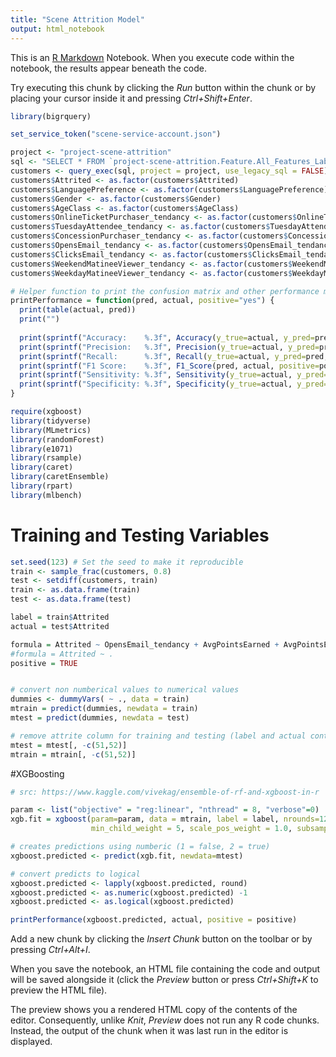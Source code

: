 ```yaml
---
title: "Scene Attrition Model"
output: html_notebook
---
```


This is an [R Markdown](http://rmarkdown.rstudio.com) Notebook. When you execute code within the notebook, the results appear beneath the code. 

Try executing this chunk by clicking the *Run* button within the chunk or by placing your cursor inside it and pressing *Ctrl+Shift+Enter*. 

```r
library(bigrquery)

set_service_token("scene-service-account.json")

project <- "project-scene-attrition"
sql <- "SELECT * FROM `project-scene-attrition.Feature.All_Features_Labeled`"
customers <- query_exec(sql, project = project, use_legacy_sql = FALSE)
customers$Attrited <- as.factor(customers$Attrited)
customers$LanguagePreference <- as.factor(customers$LanguagePreference)
customers$Gender <- as.factor(customers$Gender)
customers$AgeClass <- as.factor(customers$AgeClass)
customers$OnlineTicketPurchaser_tendancy <- as.factor(customers$OnlineTicketPurchaser_tendancy)
customers$TuesdayAttendee_tendancy <- as.factor(customers$TuesdayAttendee_tendancy)
customers$ConcessionPurchaser_tendancy <- as.factor(customers$ConcessionPurchaser_tendancy)
customers$OpensEmail_tendancy <- as.factor(customers$OpensEmail_tendancy)
customers$ClicksEmail_tendancy <- as.factor(customers$ClicksEmail_tendancy)
customers$WeekendMatineeViewer_tendancy <- as.factor(customers$WeekendMatineeViewer_tendancy)
customers$WeekdayMatineeViewer_tendancy <- as.factor(customers$WeekdayMatineeViewer_tendancy)

```
```r
# Helper function to print the confusion matrix and other performance metrics of the models.
printPerformance = function(pred, actual, positive="yes") {
  print(table(actual, pred))
  print("")
  
  print(sprintf("Accuracy:    %.3f", Accuracy(y_true=actual, y_pred=pred)))
  print(sprintf("Precision:   %.3f", Precision(y_true=actual, y_pred=pred, positive=positive)))
  print(sprintf("Recall:      %.3f", Recall(y_true=actual, y_pred=pred, positive=positive)))
  print(sprintf("F1 Score:    %.3f", F1_Score(pred, actual, positive=positive)))
  print(sprintf("Sensitivity: %.3f", Sensitivity(y_true=actual, y_pred=pred, positive=positive)))
  print(sprintf("Specificity: %.3f", Specificity(y_true=actual, y_pred=pred, positive=positive)))
}
```

```r
require(xgboost)
library(tidyverse)
library(MLmetrics)
library(randomForest)
library(e1071)
library(rsample)
library(caret)
library(caretEnsemble)
library(rpart)
library(mlbench)
```

# Training and Testing Variables
```r
set.seed(123) # Set the seed to make it reproducible
train <- sample_frac(customers, 0.8)
test <- setdiff(customers, train)
train <- as.data.frame(train)
test <- as.data.frame(test)

label = train$Attrited
actual = test$Attrited

formula = Attrited ~ OpensEmail_tendancy + AvgPointsEarned + AvgPointsEarnedPerMonth + AvgTxPurchaseAmountPerMonth  + OnlineTicketPurchaser_tendancy
#formula = Attrited ~ .
positive = TRUE


# convert non numberical values to numerical values
dummies <- dummyVars( ~ ., data = train)
mtrain = predict(dummies, newdata = train)
mtest = predict(dummies, newdata = test)

# remove attrite column for training and testing (label and actual contain them)
mtest = mtest[, -c(51,52)]
mtrain = mtrain[, -c(51,52)]
```



#XGBoosting
```r
# src: https://www.kaggle.com/vivekag/ensemble-of-rf-and-xgboost-in-r

param <- list("objective" = "reg:linear", "nthread" = 8, "verbose"=0)
xgb.fit = xgboost(param=param, data = mtrain, label = label, nrounds=1200, eta = .01, max_depth = 7, 
                  min_child_weight = 5, scale_pos_weight = 1.0, subsample=0.8) 

# creates predictions using numberic (1 = false, 2 = true)
xgboost.predicted <- predict(xgb.fit, newdata=mtest)

# convert predicts to logical
xgboost.predicted <- lapply(xgboost.predicted, round)
xgboost.predicted <- as.numeric(xgboost.predicted) -1
xgboost.predicted <- as.logical(xgboost.predicted)

printPerformance(xgboost.predicted, actual, positive = positive)
```




Add a new chunk by clicking the *Insert Chunk* button on the toolbar or by pressing *Ctrl+Alt+I*.

When you save the notebook, an HTML file containing the code and output will be saved alongside it (click the *Preview* button or press *Ctrl+Shift+K* to preview the HTML file).

The preview shows you a rendered HTML copy of the contents of the editor. Consequently, unlike *Knit*, *Preview* does not run any R code chunks. Instead, the output of the chunk when it was last run in the editor is displayed.

